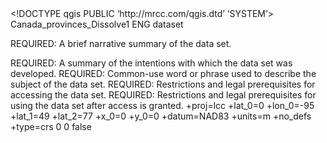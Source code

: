 <!DOCTYPE qgis PUBLIC 'http://mrcc.com/qgis.dtd' 'SYSTEM'>
<qgis version="3.34.2-Prizren">
  <identifier>Canada_provinces_Dissolve1</identifier>
  <parentidentifier></parentidentifier>
  <language>ENG</language>
  <type>dataset</type>
  <title>Canada_provinces_Dissolve1</title>
  <abstract>REQUIRED: A brief narrative summary of the data set.

REQUIRED: A summary of the intentions with which the data set was developed.</abstract>
  <keywords vocabulary="gmd:topicCategory">
    <keyword>REQUIRED: Common-use word or phrase used to describe the subject of the data set.</keyword>
  </keywords>
  <links>
    <link name="Shapefile" mimeType="" size="" url="file://\\Gisfileserver\GISLAB\BaseMaps\Vectors\referenceLayers\Canada_provinces_update" format="" description="" type="Local Area Network"/>
  </links>
  <dates/>
  <fees></fees>
  <constraints type="Access">REQUIRED: Restrictions and legal prerequisites for accessing the data set.</constraints>
  <rights>REQUIRED: Restrictions and legal prerequisites for using the data set after access is granted.</rights>
  <encoding></encoding>
  <crs>
    <spatialrefsys nativeFormat="Wkt">
      <wkt></wkt>
      <proj4>+proj=lcc +lat_0=0 +lon_0=-95 +lat_1=49 +lat_2=77 +x_0=0 +y_0=0 +datum=NAD83 +units=m +no_defs +type=crs</proj4>
      <srsid>0</srsid>
      <srid>0</srid>
      <authid></authid>
      <description></description>
      <projectionacronym></projectionacronym>
      <ellipsoidacronym></ellipsoidacronym>
      <geographicflag>false</geographicflag>
    </spatialrefsys>
  </crs>
  <extent/>
</qgis>
